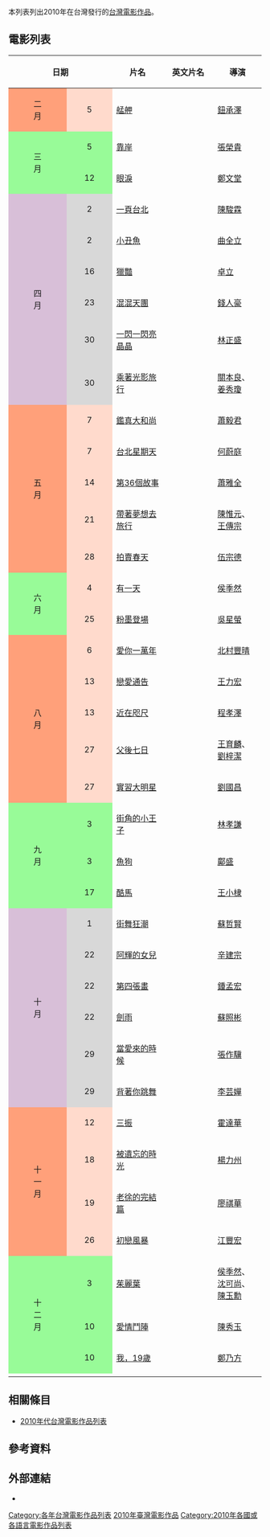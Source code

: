 本列表列出2010年在台灣發行的[[台灣電影作品|台灣電影作品]]。

== 電影列表 ==
{| class="wikitable" style="margin: 0 auto; font-size:small"
|- bgcolor="#dae3e7" style="text-align: center; font-size:small;"
! colspan="2"|  日期
! width="18%"|  片名
! width="20%"|  英文片名
! width="15%"|  導演
!  主演
|-
! rowspan="1" valign="center" align="center" style="background:#FFA07A; textcolor:#000;" | 二<br />月
| rowspan="1" align="center" style="background:#ffdacc; textcolor:#000;" |5
|[[艋舺_(台灣電影)|艋舺]] || ''{{lang|en|Monga}}'' ||  [[鈕承澤|鈕承澤]] || [[阮經天|阮經天]]、[[趙又廷|趙又廷]]、[[鳳小岳|鳳小岳]]、[[黃鐙輝|黃鐙輝]]、[[蔡昌憲|蔡昌憲]]、[[柯佳嬿|柯佳嬿]]、[[馬如龍|馬如龍]]、[[陳漢典|陳漢典]]、[[王識賢|王識賢]]、[[席曼寧|席曼寧]]、[[邢峰|邢峰]]、[[鈕承澤|鈕承澤]]、[[林秀玲|林秀玲]]、[[張世|張世]]、[[庹宗華|庹宗華]]
|-
! rowspan="2" valign="center" align="center" style="background:#98fb98; textcolor:#000;" | 三<br />月
| rowspan="1" align="center" style="background:#98fb98; textcolor:#000;" |5
| [[靠岸|靠岸]] || ''{{lang|en|Port of Return}}'' || [[張榮貴|張榮貴]] || 動畫片
|-
| rowspan="1" align="center" style="background:#98fb98; textcolor:#000;" |12
| [[眼淚_(電影)|眼淚]] || ''{{lang|en|Tears}}'' || [[鄭文堂|鄭文堂]] || [[蔡振南|蔡振南]]、[[鄭宜農|鄭宜農]]、[[房思瑜|房思瑜]]、[[黃健瑋|黃健瑋]]、[[葉湘怡|葉湘怡]]
|-
! rowspan="6" valign="center" align="center" style="background:#D8BFD8; textcolor:#000;" | 四<br />月
| rowspan="1" align="center" style="background:#D8D8D8; textcolor:#000;" |2
| [[一頁台北|一頁台北]] || ''{{lang|en|Au Revoir Taipei}}'' || [[陳駿霖|陳駿霖]] || [[郭采潔|郭采潔]]、[[姚淳耀|姚淳耀]]、[[張孝全|張孝全]]、[[楊祐寧|楊祐寧]]、[[柯宇綸|柯宇綸]]、[[高捷_(演員)|高捷]]、[[高凌風|高凌風]]
|-
| rowspan="1" align="center" style="background:#D8D8D8; textcolor:#000;" |2
| [[小丑魚_(電影)|小丑魚]] || ''{{lang|en|Clown Fish}}'' || [[曲全立|曲全立]] || [[單承矩|單承矩]]、[[高志宏|高志宏]]、[[張家慧|張家慧]]
|-
| rowspan="1" align="center" style="background:#D8D8D8; textcolor:#000;" |16
| [[獵豔_(電影)|獵豔]] || ''{{lang|en|Zoom Hunting}}'' || [[卓立|卓立]] || [[張鈞甯|張鈞甯]]、[[朱芷瑩|朱芷瑩]]、[[溫昇豪|溫昇豪]]、[[周姮吟|周姮吟]]、[[楊雅慧|楊雅慧]]、[[高捷|高捷]]、[[金士傑|金士傑]]、[[黃健瑋|黃健瑋]]
|-
| rowspan="1" align="center" style="background:#D8D8D8; textcolor:#000;" |23
| [[混混天團|混混天團]] || ''{{lang|en|Gangster Rock}}'' || [[錢人豪|錢人豪]] || [[立威廉|立威廉]]、[[范逸臣|范逸臣]]、[[錢人豪|錢人豪]]、[[許嘉凌|許嘉凌]]、[[王思平|王思平]]、[[戎祥|戎祥]]	
|-
| rowspan="1" align="center" style="background:#D8D8D8; textcolor:#000;" |30
| [[一閃一閃亮晶晶_(紀錄片)|一閃一閃亮晶晶]] || ''{{lang|en|Twinkle Twinkle Little Stars}}'' || [[林正盛|林正盛]] || 紀錄片
|-
| rowspan="1" align="center" style="background:#D8D8D8; textcolor:#000;" |30
| [[乘著光影旅行|乘著光影旅行]] || ''{{lang|en|Let the Wind Carry Me}}'' || [[關本良|關本良]]、[[姜秀瓊|姜秀瓊]] ||紀錄片
|-
! rowspan="5" valign="center" align="center" style="background:#FFA07A; textcolor:#000;" | 五<br />月
| rowspan="1" align="center" style="background:#ffdacc; textcolor:#000;" | 7
| [[鑑真大和尚|鑑真大和尚]] || ''{{lang|en|Ven. Jian Zhen}}'' || [[蕭毅君|蕭毅君]] || 動畫片
|-
| rowspan="1" align="center" style="background:#ffdacc; textcolor:#000;" | 7
| [[台北星期天|台北星期天]] || ''{{lang|en|Pinoy Sunday}}'' || [[何蔚庭|何蔚庭]] || Bayani Agbayani、Epy Quizon
|-
| rowspan="1" align="center" style="background:#ffdacc; textcolor:000;" | 14
| [[第36個故事|第36個故事]] || ''{{lang|en|Taipei Exchanges}}'' || [[蕭雅全|蕭雅全]] || [[桂綸鎂|桂綸鎂]]、[[林辰唏|林辰唏]]、[[張翰|張翰]]
|-
| rowspan="1" align="center" style="background:#ffdacc; textcolor:000;" | 21
| [[帶著夢想去旅行|帶著夢想去旅行]] || ''{{lang|en|Dreams, a journey toward Wan Wan}}'' || [[陳惟元|陳惟元]]、[[王傳宗|王傳宗]] || 紀錄片
|-
| rowspan="1" align="center" style="background:#ffdacc; textcolor:000;" | 28
| [[拍賣春天|拍賣春天]] || ''{{lang|en|Comedy Makes You Cry}}'' || [[伍宗德|伍宗德]] || [[白靈|白靈]]、[[陳昭榮|陳昭榮]]、[[賴琳恩|賴琳恩]]、[[林威利|林威利]]、[[夏如芝|夏如芝]]
|-
! rowspan="2" valign="center" align="center" style="background:#98fb98; textcolor:#000;" | 六<br />月
| rowspan="1" align="center" style="background:#ffdacc; textcolor:#000;" | 4
| [[有一天|有一天]] || ''{{lang|en|One Day}}'' || [[侯季然|侯季然]] || [[謝欣穎|謝欣穎]]、[[張書豪|張書豪]]、[[姚坤君|姚坤君]]
|-
| rowspan="1" align="center" style="background:#ffdacc; textcolor:#000;" | 25
| [[粉墨登場|粉墨登場]] || ''{{lang|en|Create Something}}'' || [[吳星螢|吳星螢]] || 紀錄片
|-
! rowspan="5" valign="center" align="center" style="background:#FFA07A; textcolor:#000;" | 八<br />月
| rowspan="1" align="center" style="background:#ffdacc; textcolor:#000;" | 6
| [[愛你一萬年_(電影)|愛你一萬年]] || ''{{lang|en|Love You 10,000 Years}}'' || [[北村豐晴|北村豐晴]] || [[周渝民|周渝民]]、[[加藤侑紀|加藤侑紀]]
|-
| rowspan="1" align="center" style="background:#ffdacc; textcolor:#000;" | 13
| [[戀愛通告|戀愛通告]] || ''{{lang|en|Love in Disguise}}'' || [[王力宏|王力宏]] || [[王力宏|王力宏]]、[[劉亦菲|劉亦菲]]、[[陳漢典|陳漢典]]
|-
| rowspan="1" align="center" style="background:#ffdacc; textcolor:#000;" | 13
| [[近在咫尺|近在咫尺]] || ''{{lang|en|Close to You}}'' || [[程孝澤|程孝澤]] || [[明道_(藝人)|明道]]、[[彭于晏|彭于晏]]、[[郭采潔|郭采潔]]、[[苑新雨|苑新雨]]、[[楊子姍|楊子姍]]\
|-
| rowspan="1" align="center" style="background:#ffdacc; textcolor:#000;" | 27
| [[父後七日|父後七日]] || ''{{lang|en|7 Days in Heaven}}'' || [[王育麟|王育麟]]、[[劉梓潔|劉梓潔]] || [[張嘉年|太保]]、[[吳朋奉|吳朋奉]]、[[王莉雯|王莉雯]]、[[陳家祥|陳家祥]]、[[張詩盈|張詩盈]]、[[陳泰樺|陳泰樺]]、[[朱家儀|朱家儀]]、[[王安琪|王安琪]]
|-
| rowspan="1" align="center" style="background:#ffdacc; textcolor:#000;" | 27
| [[實習大明星|實習大明星]] || ''{{lang|en|Rock On}}'' || [[劉國昌|劉國昌]] || [[高凌風|高凌風]]、[[谷德剛|谷德剛]]、[[林昌偉|林昌偉]]、[[彭冠期|彭冠期]]、[[邵昕|邵昕]]、[[香子俊|香子俊]]、[[向語潔|向語潔]]、[[徐瑞蓮|徐瑞蓮]]、[[張馨云|張馨云]]
|-
! rowspan="3" valign="center" align="center" style="background:#98fb98; textcolor:#000;" | 九<br />月
| rowspan="1" align="center" style="background:#98fb98; textcolor:#000;" | 3
| [[街角的小王子|街角的小王子]] || ''{{lang|en|In Case of Love}}'' || [[林孝謙|林孝謙]] || [[楊祐寧|楊祐寧]]、[[楊子姍|楊子姍]]、[[郭碧婷|郭碧婷]]、[[李芸嬋|李芸嬋]]、[[李至正|李至正]]、[[林辰唏|林辰唏]]、[[湯志偉|湯志偉]]、[[王大陸|王大陸]]、[[葉羿君|葉羿君]]
|-
| rowspan="1" align="center" style="background:#98fb98; textcolor:#000;" | 3
| [[魚狗_(電影)|魚狗]] || ''{{lang|en|Kingfisher}}'' || [[鄺盛|鄺盛]] || [[陳恩峰|陳恩峰]]、[[白歆惠|白歆惠]]、[[劉心悠|劉心悠]]、[[張雁名|張雁名]]
|-
| rowspan="1" align="center" style="background:#98fb98; textcolor:#000;" | 17
| [[酷馬|酷馬]] ||  ''{{lang|en|Fantôme, Où es-tu?}}'' || [[王小棣|王小棣]] || [[黃遠|黃遠]]、[[鄭靚歆|鄭靚歆]]、[[藍正龍|藍正龍]]、[[古名伸|古名伸]]、[[傅娟|傅娟]]、[[艾伟_(演员)|艾偉]]
|-
! rowspan="6" valign="center" align="center" style="background:#D8BFD8; textcolor:#000;" | 十<br />月
| rowspan="1" align="center" style="background:#D8D8D8; textcolor:#000;" |1
| [[街舞狂潮|街舞狂潮]] || ''{{lang|en|Hip-Hop Storm}}'' || [[蘇哲賢|蘇哲賢]] ||紀錄片
|-
| rowspan="1" align="center" style="background:#D8D8D8; textcolor:#000;" |22
| [[阿輝的女兒|阿輝的女兒]] || ''{{lang|en|My Blind Uncle}}'' || [[辛建宗|辛建宗]] || [[鄧筠庭|鄧筠庭]]、[[林復生|林復生]]
|-
| rowspan="1" align="center" style="background:#D8D8D8; textcolor:#000;" |22
| [[第四張畫|第四張畫]] || ''{{lang|en|The Fourth Portrait}}'' || [[鍾孟宏|鍾孟宏]] || [[畢曉海|畢曉海]]、[[金士傑|金士傑]]、[[郝蕾|郝蕾]]、[[戴立忍|戴立忍]]、[[納豆|納豆]]、[[關穎|關穎]]
|-
| rowspan="1" align="center" style="background:#D8D8D8; textcolor:#000;" |22
| [[劍雨|劍雨]] || ''{{lang|en|Reign of Assassins}}'' || [[蘇照彬|蘇照彬]] || [[楊紫瓊|楊紫瓊]]、[[鄭雨盛|鄭雨盛]]、[[林熙蕾|林熙蕾]]、[[徐熙媛|徐熙媛]]、[[吳佩慈|吳佩慈]]、[[金士傑|金士傑]]、[[戴立忍|戴立忍]]、[[余文樂|余文樂]]、[[王學圻|王學圻]]
|-
| rowspan="1" align="center" style="background:#D8D8D8; textcolor:#000;" |29
| [[當愛來的時候|當愛來的時候]] || ''{{lang|en|When Love Comes}}'' || [[張作驥|張作驥]] || 	[[李亦捷|李亦捷]]、[[高盟傑|高盟傑]]、[[呂雪鳳|呂雪鳳]]、[[黑面|黑面]]、[[何子華|何子華]]
|-
| rowspan="1" align="center" style="background:#D8D8D8; textcolor:#000;" |29
| [[背著你跳舞|背著你跳舞]] || ''{{lang|en|Dancing Without You}}'' || [[李芸嬋|李芸嬋]] || [[楊祐寧|楊祐寧]]、[[徐若瑄|徐若瑄]]、[[陳怡蓉|陳怡蓉]]、[[藍鈞天|藍鈞天]]
|-
! rowspan="4" valign="center" align="center" style="background:#FFA07A; textcolor:#000;" | 十<br />一<br />月
| rowspan="1" align="center" style="background:#ffdacc; textcolor:#000;" |12
| [[三振_(電影)|三振]] || ''{{lang|en|STRIKE OUT}}'' || [[霍達華|霍達華]] || [[寇家瑞|寇家瑞]]、[[洪子涵|洪子涵]]、[[姚元浩|姚元浩]]
|-
| rowspan="1" align="center" style="background:#ffdacc; textcolor:#000;" |18
| [[被遺忘的時光|被遺忘的時光]] || ''{{lang|en|The Long Goodbye}}'' || [[楊力州|楊力州]] ||紀錄片
|-
| rowspan="1" align="center" style="background:#ffdacc; textcolor:#000;" |19
| [[老徐的完結篇|老徐的完結篇]] || ''{{lang|en|Ending Cut}}'' || [[廖祺華|廖祺華]] || [[蔡振南|蔡振南]]、[[柯一正|柯一正]]、[[李明澤|李明澤]]、[[廖苡喬|廖苡喬]]、[[林美秀|林美秀]]、[[唐美雲|唐美雲]]、[[張珮瑩|張珮瑩]]、[[張翰|張翰]]
|-
| rowspan="1" align="center" style="background:#ffdacc; textcolor:#000;" |26
| [[初戀風暴|初戀風暴]] || ''{{lang|en|The Tempests of First Love}}'' || [[江豐宏|江豐宏]] || [[陳妍希|陳妍希]]、[[楊祐寧|楊祐寧]]、[[陳孝萱|陳孝萱]]、[[湯志偉|湯志偉]]
|-
! rowspan="3" valign="center" align="center" style="background:#98fb98; textcolor:#000;" | 十<br />二<br />月
| rowspan="1" align="center" style="background:#98fb98; textcolor:#000;" |3
| [[茱麗葉|茱麗葉]] || ''{{lang|en|Juliets}}'' || [[侯季然|侯季然]]、[[沈可尚|沈可尚]]、[[陳玉勳|陳玉勳]] ||[[徐若瑄|徐若瑄]]、[[王柏傑|王柏傑]]、[[李千娜|李千娜]]、[[黃河|黃河]]、[[梁赫群|梁赫群]]、[[康康|康康]]
|-
| rowspan="1" align="center" style="background:#98fb98; textcolor:#000;" |10
| [[愛情鬥陣|愛情鬥陣]] || ''{{lang|en|Odds In Love}}'' || [[陳秀玉|陳秀玉]] || [[范植偉|范植偉]]、[[潘嘉麗|潘嘉麗]]
|-
| rowspan="1" align="center" style="background:#98fb98; textcolor:#000;" |10
| [[我，19歲|我，19歲]] || ''{{lang|en|ME, 19}}'' || [[鄭乃方|鄭乃方]] || [[高捷|高捷]]、[[黃國倫|黃國倫]]、[[李路加|李路加]]、[[張捷|張捷]]
|-
|}

==相關條目==
*[[2010年代台灣電影作品列表|2010年代台灣電影作品列表]]

==參考資料==
{{reflist}}

== 外部連結 ==
*{{Website|https://www.truemovie.com/tairelease2010.htm|2010台灣區上映電影檔期表–觸電網}}

{{台灣電影}}
{{Portal bar|台灣|電影}}
[[Category:各年台灣電影作品列表|Category:各年台灣電影作品列表]]
[[Category:2010年臺灣電影作品|]]
[[Category:2010年各國或各語言電影作品列表|Category:2010年各國或各語言電影作品列表]]